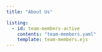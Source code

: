 ```yaml
---
title: "About Us"

listing:
  - id: team-members-active
    contents: "team-members.yaml"
    template: team-members.ejs 
---
```


::: {#team-members-active .grid-block}
:::
